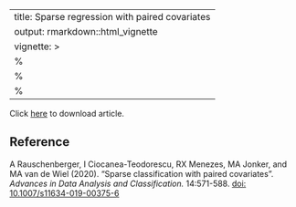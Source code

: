
---
title: Sparse regression with paired covariates
output: rmarkdown::html_vignette
vignette: >
  %\VignetteIndexEntry{article}
  %\VignetteEngine{knitr::rmarkdown}
  %\VignetteEncoding{UTF-8}
---

Click [here](https://link.springer.com/content/pdf/10.1007/s11634-019-00375-6.pdf) to download article.

<div>
<object data="https://link.springer.com/content/pdf/10.1007/s11634-019-00375-6.pdf" type="application/pdf" width="100%" height="500px">
</object>
</div>

## Reference

A Rauschenberger, I Ciocanea-Teodorescu, RX Menezes, MA Jonker, and MA van de Wiel (2020). "Sparse classification with paired covariates". *Advances in Data Analysis and Classification.* 14:571-588. [doi: 10.1007/s11634-019-00375-6](https://doi.org/10.1007/s11634-019-00375-6)
